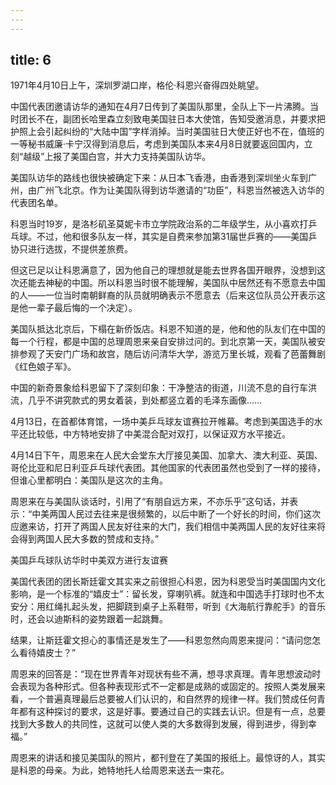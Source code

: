 ```yaml
---
---
---
```

title: 6
---



1971年4月10日上午，深圳罗湖口岸，格伦·科恩兴奋得四处眺望。

中国代表团邀请访华的通知在4月7日传到了美国队那里，全队上下一片沸腾。当时团长不在，副团长哈里森立刻致电美国驻日本大使馆，告知受邀消息，并要求把护照上会引起纠纷的“大陆中国”字样消掉。当时美国驻日大使正好也不在，值班的一等秘书威廉·卡宁汉得到消息后，考虑到美国队本来4月8日就要返回国内，立刻“越级”上报了美国白宫，并大力支持美国队访华。

美国队访华的路线也很快被确定下来：从日本飞香港，由香港到深圳坐火车到广州，由广州飞北京。作为让美国队得到访华邀请的“功臣”，科恩当然被选入访华的代表团名单。

科恩当时19岁，是洛杉矶圣莫妮卡市立学院政治系的二年级学生，从小喜欢打乒乓球。不过，他和很多队友一样，其实是自费来参加第31届世乒赛的——美国乒协只进行选拔，不提供差旅费。

但这已足以让科恩满意了，因为他自己的理想就是能去世界各国开眼界，没想到这次还能去神秘的中国。所以科恩当时很不能理解，美国队中居然还有不愿意去中国的人——一位当时南朝鲜裔的队员就明确表示不愿意去（后来这位队员公开表示这是他一辈子最后悔的一个决定）。

美国队抵达北京后，下榻在新侨饭店。科恩不知道的是，他和他的队友们在中国的每一个行程，都是中国的总理周恩来亲自安排过问的。到北京第一天，美国队被安排参观了天安门广场和故宫，随后访问清华大学，游览万里长城，观看了芭蕾舞剧《红色娘子军》。

中国的新奇景象给科恩留下了深刻印象：干净整洁的街道，川流不息的自行车洪流，几乎不讲究款式的男女着装，到处都竖立着的毛泽东画像……

4月13日，在首都体育馆，一场中美乒乓球友谊赛拉开帷幕。考虑到美国选手的水平还比较低，中方特地安排了中美混合配对双打，以保证双方水平接近。

4月14日下午，周恩来在人民大会堂东大厅接见美国、加拿大、澳大利亚、英国、哥伦比亚和尼日利亚乒乓球代表团。其他国家的代表团虽然也受到了一样的接待，但谁心里都明白：美国队是这次的主角。

周恩来在与美国队谈话时，引用了“有朋自远方来，不亦乐乎”这句话，并表示：“中美两国人民过去往来是很频繁的，以后中断了一个好长的时间，你们这次应邀来访，打开了两国人民友好往来的大门，我们相信中美两国人民的友好往来将会得到两国人民大多数的赞成和支持。”

美国乒乓球队访华时中美双方进行友谊赛



美国代表团的团长斯廷霍文其实来之前很担心科恩，因为科恩受当时美国国内文化影响，是一个标准的“嬉皮士”：留长发，穿喇叭裤。就连和中国选手打球时也不太安分：用红绳扎起头发，把脚跷到桌子上系鞋带，听到《大海航行靠舵手》的音乐时，还会以迪斯科的姿势跟着一起跳舞。

结果，让斯廷霍文担心的事情还是发生了——科恩忽然向周恩来提问：“请问您怎么看待嬉皮士？”

周恩来的回答是：“现在世界青年对现状有些不满，想寻求真理。青年思想波动时会表现为各种形式。但各种表现形式不一定都是成熟的或固定的。按照人类发展来看，一个普遍真理最后总要被人们认识的，和自然界的规律一样。我们赞成任何青年都有这种探讨的要求，这是好事。要通过自己的实践去认识。但是有一点，总要找到大多数人的共同性，这就可以使人类的大多数得到发展，得到进步，得到幸福。”

周恩来的讲话和接见美国队的照片，都刊登在了美国的报纸上。最惊讶的人，其实是科恩的母亲。为此，她特地托人给周恩来送去一束花。